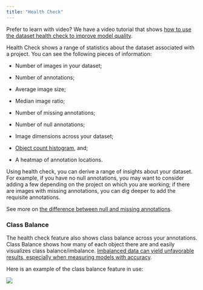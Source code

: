 ```yaml
---
title: "Health Check"
---
```


Prefer to learn with video? We have a video tutorial that shows [how to use the dataset health check to improve model quality](https://youtu.be/aUFz6P4dtk4).

Health Check shows a range of statistics about the dataset associated with a project. You can see the following pieces of information:

* Number of images in your dataset;

* Number of annotations;

* Average image size;

* Median image ratio;

* Number of missing annotations;

* Number of null annotations;

* Image dimensions across your dataset;

* [Object count histogram](https://youtu.be/wzZOQNRgq5g), and;

* A heatmap of annotation locations.

Using health check, you can derive a range of insights about your dataset. For example, if you have no null annotations, you may want to consider adding a few depending on the project on which you are working; if there are images with missing annotations, you can dig deeper to add the requisite annotations.

See more on [the difference between null and missing annotations](https://blog.roboflow.com/missing-and-null-image-annotations/).

### Class Balance

The health check feature also shows class balance across your annotations. Class Balance shows how many of each object there are and easily visualizes class balance/imbalance. [Imbalanced data can yield unfavorable results, especially when measuring models with accuracy](https://blog.roboflow.com/handling-unbalanced-classes/).

Here is an example of the class balance feature in use:

![](/images/datasets/class-balance.png)